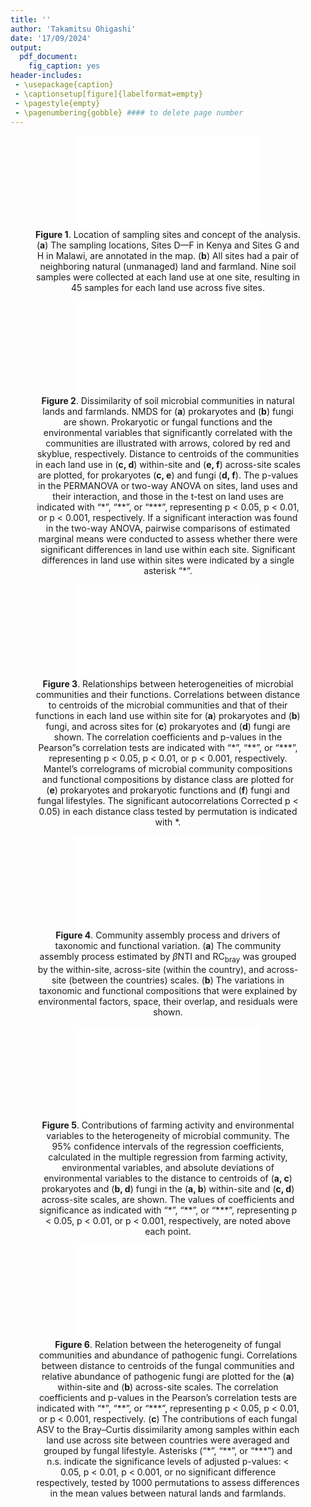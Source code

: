 ```yaml
---
title: ''
author: 'Takamitsu Ohigashi'
date: '17/09/2024'
output:
  pdf_document:
    fig_caption: yes
header-includes:
 - \usepackage{caption}
 - \captionsetup[figure]{labelformat=empty}
 - \pagestyle{empty}
 - \pagenumbering{gobble} #### to delete page number
---
```



<center>

![**Figure 1**\. Location of sampling sites and concept of the analysis. (**a**) The sampling locations, Sites D—F in Kenya and Sites G and H in Malawi, are annotated in the map. (**b**) All sites had a pair of neighboring natural (unmanaged) land and farmland. Nine soil samples were collected at each land use at one site, resulting in 45 samples for each land use across five sites.](FigMain_out/FigM_concept_via.upload.pdf)

</center>

\clearpage


<center>

![**Figure 2**\. Dissimilarity of soil microbial communities in natural lands and farmlands. NMDS for (**a**) prokaryotes and (**b**) fungi are shown. Prokaryotic or fungal functions and the environmental variables that significantly correlated with the communities are illustrated with arrows, colored by red and skyblue, respectively. Distance to centroids of the communities in each land use in (**c, d**) within-site and (**e, f**) across-site scales are plotted, for prokaryotes (**c, e**) and fungi (**d, f**). The p-values in the PERMANOVA or two-way ANOVA on sites, land uses and their interaction, and those in the t-test on land uses are indicated with "\*", "\*\*", or "\*\*\*", representing p \< 0.05, p \< 0.01, or p \< 0.001, respectively. If a significant interaction was found in the two-way ANOVA, pairwise comparisons of estimated marginal means were conducted to assess whether there were significant differences in land use within each site. Significant differences in land use within sites were indicated by a single asterisk "\*".](FigMain_out/FigM_NMDS_dis.cen.pdf)

</center>

\clearpage

<center>

![**Figure 3**\. Relationships between heterogeneities of microbial communities and their functions. Correlations between distance to centroids of the microbial communities and that of their functions in each land use within site for (**a**) prokaryotes and (**b**) fungi, and across sites for (**c**) prokaryotes and (**d**) fungi are shown. The correlation coefficients and p-values in the Pearson"s correlation tests are indicated with "\*", "\*\*", or "\*\*\*", representing p \< 0.05, p \< 0.01, or p \< 0.001, respectively. Mantel's correlograms of microbial community compositions and functional compositions by distance class are plotted for (**e**) prokaryotes and prokaryotic functions and (**f**) fungi and fungal lifestyles. The significant autocorrelations Corrected p \< 0.05) in each distance class tested by permutation is indicated with \*.](FigMain_out/FigM_cor.taxafunchetero_Mantel.pdf)

</center>

\clearpage

<center>

![**Figure 4**\. Community assembly process and drivers of taxonomic and functional variation. (**a**) The community assembly process estimated by $\beta$NTI and RC~bray~ was grouped by the within-site, across-site (within the country), and across-site (between the countries) scales. (**b**) The variations in taxonomic and functional compositions that were explained by environmental factors, space, their overlap, and residuals were shown.](FigMain_out/FigM_assemblyprocess.varpart.pdf)

</center>

<center>

![**Figure 5**\. Contributions of farming activity and environmental variables to the heterogeneity of microbial community. The 95% confidence intervals of the regression coefficients, calculated in the multiple regression from farming activity, environmental variables, and absolute deviations of environmental variables to the distance to centroids of (**a, c**) prokaryotes and (**b, d**) fungi in the (**a, b**) within-site and (**c, d**) across-site scales, are shown. The values of coefficients and significance as indicated with "\*", "\*\*", or "\*\*\*", representing p \< 0.05, p \< 0.01, or p \< 0.001, respectively, are noted above each point.](FigMain_out/FigM_multireg.pdf)

</center>

\clearpage

<center>

![**Figure 6**\. Relation between the heterogeneity of fungal communities and abundance of pathogenic fungi. Correlations between distance to centroids of the fungal communities and relative abundance of pathogenic fungi are plotted for the (**a**) within-site and (**b**) across-site scales. The correlation coefficients and p-values in the Pearson's correlation tests are indicated with "\*", "\*\*", or "\*\*\*", representing p \< 0.05, p \< 0.01, or p \< 0.001, respectively. (**c**) The contributions of each fungal ASV to the Bray--Curtis dissimilarity among samples within each land use across site between countries were averaged and grouped by fungal lifestyle. Asterisks ("\*", "\*\*", or "\*\*\*") and n.s. indicate the significance levels of adjusted p-values: \< 0.05, p \< 0.01, p \< 0.001, or no significant difference respectively, tested by 1000 permutations to assess differences in the mean values between natural lands and farmlands.](FigMain_out/FigM_cor.fungihetero.patho_contrib.hetero.pdf)

</center>
